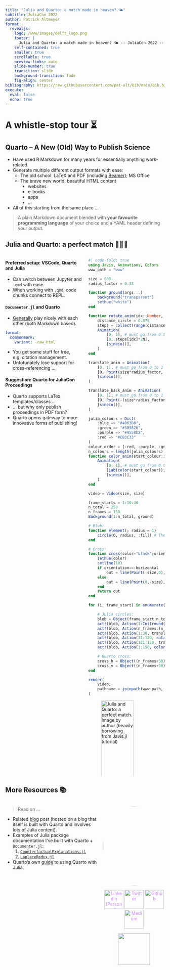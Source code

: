 ```yaml
---
title: "Julia and Quarto: a match made in heaven? 🌤"
subtitle: JuliaCon 2022
author: Patrick Altmeyer
format: 
  revealjs:
    logo: /www/images/delft_logo.png
    footer: |
      Julia and Quarto: a match made in heaven? 🌤 -- JuliaCon 2022 -- Patrick Altmeyer
    self-contained: true
    smaller: true
    scrollable: true
    preview-links: auto
    slide-number: true
    transition: slide
    background-transition: fade
    fig-align: center
bibliography: https://raw.githubusercontent.com/pat-alt/bib/main/bib.bib
execute:
  eval: false
  echo: true
---
```


# A whistle-stop tour ⏳

## Quarto -- A New (Old) Way to Publish Science

- Have used R Markdown for many years for essentially anything work-related.
- Generate multiple different output formats with ease:
    - The old school: LaTeX and PDF (including [Beamer](https://quarto.org/docs/presentations/beamer.html)); MS Office
    - The brave new world: beautiful HTML content 
        - websites
        - e-books
        - apps
        - ...
- All of this starting from the same place ...

> A plain Markdown document blended with **your favourite programming language** of your choice and a YAML header defining your output.


## Julia and Quarto: a perfect match 💙💜💚

::::{.columns}::::
:::{.column width='50%'}

:::{.fragment .fade-down}

#### Preferred setup: VSCode, Quarto and Julia

- Can switch between Jupyter and `.qmd` with ease.
- When working with `.qmd`, code chunks connect to REPL.

:::

:::{.fragment .fade-right}

#### `Documenter.jl` and Quarto


- [Generally](https://github.com/quarto-dev/quarto-cli/discussions/408) play nicely with each other (both Markdown based).

```yaml
format: 
  commonmark:
    variant: -raw_html
```

- You get some stuff for free, e.g. citation management.
- Unfotunately lose support for cross-referencing ...

:::

:::{.fragment .fade-up}

#### Suggestion: Quarto for JuliaCon Proceedings

- Quarto supports LaTex templates/classes ...
- ... but why only publish proceedings in PDF form?
- Quarto opens gateway to more innovative forms of publishing!

:::

:::
:::{.column width='50%'}

```julia
#| code-fold: true
using Javis, Animations, Colors
www_path = "www"

size = 600
radius_factor = 0.33

function ground(args...)
    background("transparent")
    sethue("white")
end

function rotate_anim(idx::Number, total::Number) 
    distance_circle = 0.875
    steps = collect(range(distance_circle,1-distance_circle,length=total))
    Animation(
        [0, 1], # must go from 0 to 1
        [0, steps[idx]*2π],
        [sineio()],
    )
end

translate_anim = Animation(
    [0, 1], # must go from 0 to 1
    [O, Point(size*radius_factor, 0)],
    [sineio()],
)

translate_back_anim = Animation(
    [0, 1], # must go from 0 to 1
    [O, Point(-(size*radius_factor), 0)],
    [sineio()],
)

julia_colours = Dict(
    :blue => "#4063D8",
    :green => "#389826",
    :purple => "#9558b2",
    :red => "#CB3C33"
)
colour_order = [:red, :purple, :green, :blue]
n_colours = length(julia_colours)
function color_anim(start_colour::String, quarto_col::String="#4b95d0")
    Animation(
        [0, 1], # must go from 0 to 1
        [Lab(color(start_colour)), Lab(color(quarto_col))],
        [sineio()],
    )
end

video = Video(size, size)

frame_starts = 1:10:40
n_total = 250
n_frames = 150
Background(1:n_total, ground)

# Blob:
function element(; radius = 1)
    circle(O, radius, :fill) # The 4 is to make the circle not so small
end

# Cross:
function cross(color="black";orientation=:horizontal)
    sethue(color)
    setline(10)
    if orientation==:horizontal
        out = line(Point(-size,0),Point(size,0), :stroke)
    else
        out = line(Point(0,-size),Point(0,size), :stroke)
    end
    return out
end

for (i, frame_start) in enumerate(1:10:40)

    # Julia circles:
    blob = Object(frame_start:n_total, (args...;radius=1) -> element(;radius=radius))
    act!(blob, Action(1:Int(round(n_frames*0.25)), change(:radius, 1 => 75))) # scale up
    act!(blob, Action(n_frames:(n_frames+50), change(:radius, 75 => 250))) # scale up further
    act!(blob, Action(1:30, translate_anim, translate()))
    act!(blob, Action(31:120, rotate_anim(i, n_colours), rotate_around(Point(-(size*radius_factor), 0))))
    act!(blob, Action(121:150, translate_back_anim, translate()))
    act!(blob, Action(1:150, color_anim(julia_colours[colour_order[i]]), sethue()))

    # Quarto cross:
    cross_h = Object((n_frames+50):n_total, (args...) -> cross(;orientation=:horizontal))
    cross_v = Object((n_frames+50):n_total, (args...) -> cross(;orientation=:vertical))
end

render(
    video;
    pathname = joinpath(www_path, "intro.gif"),
)
```

![Julia and Quarto: a perfect match. Image by author (heavily borrowing from `Javis.jl` [tutorial](https://juliaanimators.github.io/Javis.jl/stable/tutorials/tutorial_7/))](/www/images/intro.gif){#fig-intro width="80%"}

:::
::::

## More Resources 📚

::::{.columns}

:::{.column width="60%"}
> Read on ...

- Related [blog](https://www.patalt.org/blog/posts/julia-and-quarto-a-match-made-in-heaven/) post (hosted on a blog that itself is built with Quarto and involves lots of Julia content). 
- Examples of Julia package documentation I've built with Quarto + `Documenter.jl`:
    1. [`CounterfactualExplanations.jl`](https://www.patalt.org/CounterfactualExplanations.jl/dev/)
    2. [`LaplaceRedux.jl`](https://www.patalt.org/LaplaceRedux.jl/dev/)
- Quarto's own [guide](https://quarto.org/docs/computations/julia.html) to using Quarto with Julia. 

:::

:::{.column width="40%"}

<img src="/www/images/profile.jpg" height="auto" width="250" style="border-radius:50%; display: block; margin-left: auto; margin-right: auto;">

<div style="text-align: center;">
  <p style="display: inline; vertical-align: middle"> 
    <a href="https://www.linkedin.com/in/patrick-altmeyer-a2a25494/" style="display: inline-block; color: rgb(207, 142, 255) !important;">
      <font style="">
        <img width="60" height="60" src="https://s1g.s3.amazonaws.com/d0fc399dee4218d1e0e0399b8947acab.png" alt="LinkedIn (Personal)" style="border: none; max-width: 100%; height: 60px !important;">
      </font>
    </a>
    <a href="https://twitter.com/paltmey" style="display: inline-block; color: rgb(207, 142, 255) !important;">
      <font style="">
        <img width="60" height="60" src="https://s1g.s3.amazonaws.com/3949237f892004c237021ac9e3182b1d.png" alt="Twitter" style="border: none; max-width: 100%; height: 60px !important;">
      </font>
    </a>
    <a href="https://github.com/pat-alt" style="display: inline-block; color: rgb(207, 142, 255) !important;">
      <font style="">
        <img width="60" height="60" src="https://s1g.s3.amazonaws.com/47f4eb2d0082a8a3611d614b75a09db8.png" alt="Github" style="border: none; max-width: 100%; height: 60px !important;">
      </font>
    </a>
    <a href="https://medium.com/@patrick.altmeyer" style="display: inline-block; color: rgb(207, 142, 255) !important;">
      <font style="">
        <img width="60" height="60" src="https://s1g.s3.amazonaws.com/175f49662614345cb7dbb95fce3f88af.png" alt="Medium" style="border: none; max-width: 100%; height: 60px !important;">
      </font>
    </a>
  </p>
</div>

<img src="/www/images/qr.png" height="auto" width="100" style="display: block; margin-left: auto; margin-right: auto;">
:::

::::
